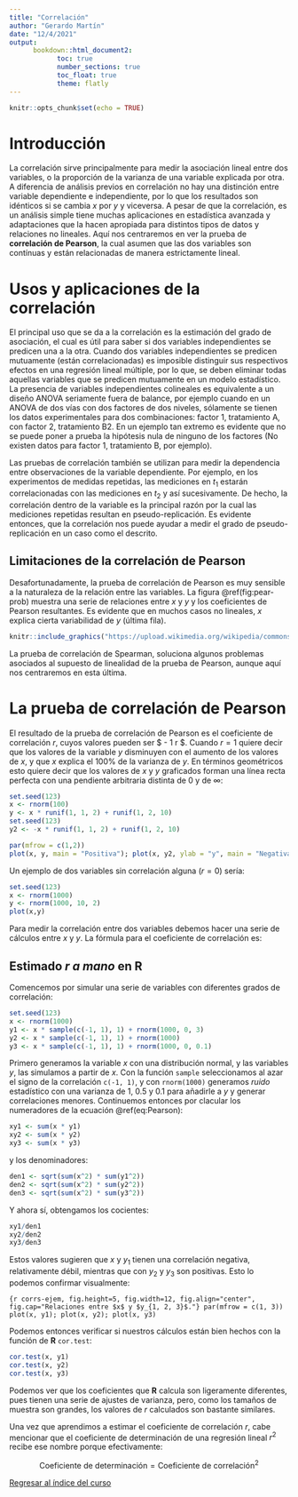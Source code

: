 ```yaml
---
title: "Correlación"
author: "Gerardo Martín"
date: "12/4/2021"
output:
      bookdown::html_document2:
            toc: true 
            number_sections: true
            toc_float: true
            theme: flatly
---
```


```r
knitr::opts_chunk$set(echo = TRUE)
```

# Introducción

La correlación sirve principalmente para medir la asociación lineal entre dos variables, o la proporción de la varianza de una variable explicada por otra. A diferencia de análisis previos en correlación no hay una distinción entre variable dependiente e independiente, por lo que los resultados son idénticos si se cambia $x$ por $y$ y viceversa. A pesar de que la correlación, es un análisis simple tiene muchas aplicaciones en estadística avanzada y adaptaciones que la hacen apropiada para distintos tipos de datos y relaciones no lineales. Aquí nos centraremos en ver la prueba de **correlación de Pearson**, la cual asumen que las dos variables son contínuas y están relacionadas de manera estrictamente lineal.

# Usos y aplicaciones de la correlación

El principal uso que se da a la correlación es la estimación del grado de asociación, el cual es útil para saber si dos variables independientes se predicen una a la otra. Cuando dos variables independientes se predicen mutuamente (están correlacionadas) es imposible distinguir sus respectivos efectos en una regresión lineal múltiple, por lo que, se deben eliminar todas aquellas variables que se predicen mutuamente en un modelo estadístico. La presencia de variables independientes colineales es equivalente a un diseño ANOVA seriamente fuera de balance, por ejemplo cuando en un ANOVA de dos vías con dos factores de dos niveles, sólamente se tienen los datos experimentales para dos combinaciones: factor 1, tratamiento A, con factor 2, tratamiento B2. En un ejemplo tan extremo es evidente que no se puede poner a prueba la hipótesis nula de ninguno de los factores (No existen datos para factor 1, tratamiento B, por ejemplo).

Las pruebas de correlación también se utilizan para medir la dependencia entre observaciones de la variable dependiente. Por ejemplo, en los experimentos de medidas repetidas, las mediciones en $t_1$ estarán correlacionadas con las mediciones en $t_2$ y así sucesivamente. De hecho, la correlación dentro de la variable es la principal razón por la cual las mediciones repetidas resultan en pseudo-replicación. Es evidente entonces, que la correlación nos puede ayudar a medir el grado de pseudo-replicación en un caso como el descrito.

## Limitaciones de la correlación de Pearson

Desafortunadamente, la prueba de correlación de Pearson es muy sensible a la naturaleza de la relación entre las variables. La figura \@ref(fig:pear-prob) muestra una serie de relaciones entre $x$ y $y$ y los coeficientes de Pearson resultantes. Es evidente que en muchos casos no lineales, $x$ explica cierta variabilidad de $y$ (última fila).

```r
knitr::include_graphics("https://upload.wikimedia.org/wikipedia/commons/0/02/Correlation_examples.png")
```

La prueba de correlación de Spearman, soluciona algunos problemas asociados al supuesto de linealidad de la prueba de Pearson, aunque aquí nos centraremos en esta última.

# La prueba de correlación de Pearson

El resultado de la prueba de correlación de Pearson es el coeficiente de correlación $r$, cuyos valores pueden ser $ - 1 \geq r \leq 1$. Cuando $r = 1$ quiere decir que los valores de la variable $y$  disminuyen con el aumento de los valores de $x$, y que $x$ explica el 100% de la varianza de $y$. En términos geométricos esto quiere decir que los valores de $x$ y $y$ graficados forman una línea recta perfecta con una pendiente arbitraria distinta de 0 y de $\infty$:

```r
set.seed(123)
x <- rnorm(100)
y <- x * runif(1, 1, 2) + runif(1, 2, 10)
set.seed(123)
y2 <- -x * runif(1, 1, 2) + runif(1, 2, 10)

par(mfrow = c(1,2))
plot(x, y, main = "Positiva"); plot(x, y2, ylab = "y", main = "Negativa")
```

Un ejemplo de dos variables sin correlación alguna ($r=0$) sería:

```r
set.seed(123)
x <- rnorm(1000)
y <- rnorm(1000, 10, 2)
plot(x,y)
```

Para medir la correlación entre dos variables debemos hacer una serie de cálculos entre $x$ y $y$. La fórmula para el coeficiente de correlación es:

\begin{equation}
r = \frac{\sum xy}{\sqrt{ \sum x^2 \sum y^2}} (\#eq:Pearson)
\end{equation}

## Estimado $r$ *a mano* en R

Comencemos por simular una serie de variables con diferentes grados de correlación:

```r
set.seed(123)
x <- rnorm(1000)
y1 <- x * sample(c(-1, 1), 1) + rnorm(1000, 0, 3)
y2 <- x * sample(c(-1, 1), 1) + rnorm(1000)
y3 <- x * sample(c(-1, 1), 1) + rnorm(1000, 0, 0.1)
```

Primero generamos la variable $x$ con una distribución normal, y las variables $y$, las simulamos a partir de $x$. Con la función `sample` seleccionamos al azar el signo de la correlación `c(-1, 1)`, y con `rnorm(1000)` generamos *ruido* estadístico con una varianza de 1, 0.5 y 0.1 para añadirle a $y$ y generar correlaciones menores. Continuemos entonces por clacular los numeradores de la ecuación \@ref(eq:Pearson):

```r
xy1 <- sum(x * y1)
xy2 <- sum(x * y2)
xy3 <- sum(x * y3)
```

y los denominadores:

```r
den1 <- sqrt(sum(x^2) * sum(y1^2))
den2 <- sqrt(sum(x^2) * sum(y2^2))
den3 <- sqrt(sum(x^2) * sum(y3^2))
```

Y ahora sí, obtengamos los cocientes:

```r
xy1/den1
xy2/den2
xy3/den3
```

Estos valores sugieren que $x$ y $y_1$ tienen una correlación negativa, relativamente débil, mientras que con $y_2$ y $y_3$ son positivas. Esto lo podemos confirmar visualmente:

```{r corrs-ejem, fig.height=5, fig.width=12, fig.align="center", fig.cap="Relaciones entre $x$ y $y_{1, 2, 3}$."}
par(mfrow = c(1, 3))
plot(x, y1); plot(x, y2); plot(x, y3)
```

Podemos entonces verificar si nuestros cálculos están bien hechos con la función de **R** `cor.test`:

```r
cor.test(x, y1)
cor.test(x, y2)
cor.test(x, y3)
```

Podemos ver que los coeficientes que **R** calcula son ligeramente diferentes, pues tienen una serie de ajustes de varianza, pero, como los tamaños de muestra son grandes, los valores de $r$ calculados son bastante similares.

Una vez que aprendimos a estimar el coeficiente de correlación $r$, cabe mencionar que el coeficiente de determinación de una regresión lineal $r^2$ recibe ese nombre porque efectivamente:

$$ \mathrm{Coeficiente\ de\ determinación} = \mathrm{Coeficiente\ de\ correlación}^2$$


[Regresar al índice del curso](../index.html)
